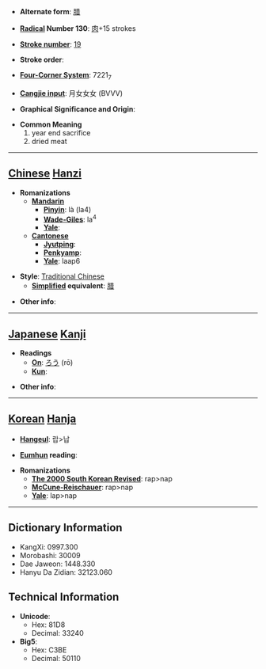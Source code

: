 * '''Alternate form''': [[腊]]

* '''[[Wiktionary:Chinese radical index| Radical]] Number 130''': [[Wiktionary:Chinese radical index 肉|肉]]+15 strokes

* '''[[Wiktionary:Chinese total strokes index|Stroke number]]''': [[Wiktionary:Chinese total strokes index 19|19]]

* '''Stroke order''': 

* '''[[Wiktionary:Chinese four corner index|Four-Corner System]]''': 7221<sub>7</sub>

* '''[[Wiktionary:Chinese Cangjie index|Cangjie input]]''': 月女女女 (BVVV)

* '''Graphical Significance and Origin''': 

* '''Common Meaning'''
*#year end sacrifice
*# dried meat


----

== [[Chinese]] [[Hanzi]] ==

* '''Romanizations'''
** '''[[Mandarin]]'''
*** '''[[Pinyin]]''': là (la4)
*** '''[[Wade-Giles]]''': la<sup>4</sup>
*** '''[[Yale]]''': 
** '''[[Cantonese]]'''
*** '''[[Jyutping]]''':
*** '''[[Penkyamp]]''': 
*** '''[[Yale]]''': laap6

* '''Style''': [[Traditional Chinese]] 
** '''[[Simplified Chinese|Simplified]] equivalent''': [[腊]]

* '''Other info''': 

----

== [[Japanese]] [[Kanji]] ==

* '''Readings'''
** '''[[On]]''': [[ろう]] (rō)
** '''[[Kun]]''': 

* '''Other info''':  

----

== [[Korean]] [[Hanja]] ==

* '''[[Hangeul]]''': 랍>납

* '''[[Eumhun]] reading''': 

* '''Romanizations'''
** '''[[The 2000 South Korean Revised Romanization|The 2000 South Korean Revised]]''': rap>nap
** '''[[McCune-Reischauer]]''': rap>nap
** '''[[Yale]]''': lap>nap

----

== Dictionary Information ==

* KangXi: 0997.300
* Morobashi: 30009
* Dae Jaweon: 1448.330
* Hanyu Da Zidian: 32123.060

== Technical Information ==

* '''Unicode''':
** Hex: 81D8
** Decimal: 33240
* '''Big5''':
** Hex: C3BE
** Decimal: 50110